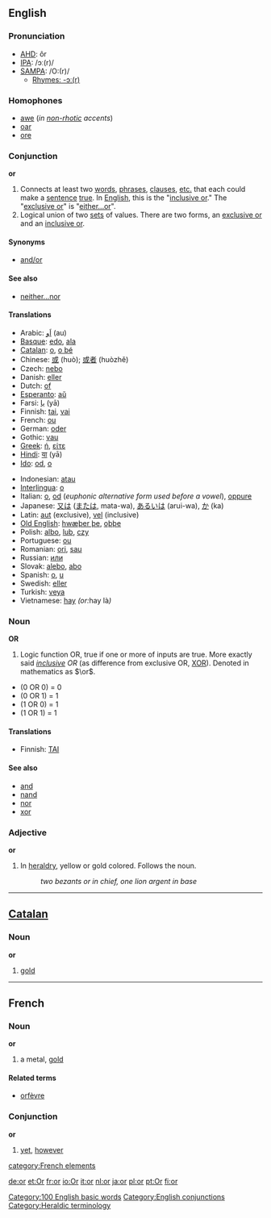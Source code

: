 ==English==

===Pronunciation===
*[[w:AHD|AHD]]: ôr
*[[w:IPA|IPA]]: /ɔː(r)/
*[[w:SAMPA|SAMPA]]: /O:(r)/
**[[rhymes:English:-ɔː(r)|Rhymes: -ɔː(r)]]

===Homophones===
*[[awe]] (''in [[non-rhotic]] accents'')
*[[oar]]
*[[ore]]

===Conjunction===
'''or'''
# Connects at least two [[word]]s, [[phrase]]s, [[clause]]s, [[etc.]] that each could make a [[sentence]] [[true]].  In [[English]], this is the "[[inclusive or]]."  The "[[exclusive or]]" is "[[either...or]]".
# Logical union of two [[set]]s of values.  There are two forms, an [[exclusive or]] and an [[inclusive or]].

====Synonyms====
*[[and/or]]

====See also====
*[[neither...nor]]

====Translations====
{{top}}
*Arabic: [[او|اَو]] (au)
*[[Basque]]: [[edo]], [[ala]]
*[[Catalan]]: [[o]], [[o bé]]
*Chinese: [[或]] (huò); [[或者]] (huòzhě)
*Czech: [[nebo]]
*Danish: [[eller]]
*Dutch: [[of]]
*[[Esperanto]]: [[aŭ]]
*Farsi: [[يا]] (yā)
*Finnish: [[tai]], [[vai]]
*French: [[ou]]
*German: [[oder]]
*Gothic: [[vau]]
*[[Greek]]: [[ή]], [[είτε]]
*[[Hindi]]: [[या]] (yā)
*[[Ido]]: [[od]], [[o]]
{{mid}}
*Indonesian: [[atau]]
*[[Interlingua]]: [[o]]
*Italian: [[o]], [[od]]  (''euphonic alternative form used before a vowel''), [[oppure]]
*Japanese: [[又は]] ([[または]], mata-wa), [[あるいは]] (arui-wa), [[か]] (ka)
*Latin: [[aut]] (exclusive), [[vel]] (inclusive)
*[[Old English]]: [[hwæþer þe]], [[oþþe]]
*Polish: [[albo]], [[lub]], [[czy]]
*Portuguese: [[ou]]
*Romanian: [[ori]], [[sau]]
*Russian: [[или]]
*Slovak: [[alebo]], [[abo]]
*Spanish: [[o]], [[u]]
*Swedish: [[eller]]
*Turkish: [[veya]]
*Vietnamese: [[hay]] ''(or: ''hay là'')''
{{bottom}}

===Noun===
'''OR'''
# Logic function OR, true if one or more of inputs are true.  More exactly said ''[[inclusive]] OR'' (as difference from exclusive OR, [[XOR]]).  Denoted in mathematics as <math>\or</math>.

*(0 OR 0) = 0
*(0 OR 1) = 1
*(1 OR 0) = 1
*(1 OR 1) = 1

====Translations====

*Finnish: [[TAI]]

====See also====
*[[and]]
*[[nand]]
*[[nor]]
*[[xor]]

===Adjective===
'''or'''
# In [[heraldry]], yellow or gold colored.  Follows the noun.
#:''two bezants or in chief, one lion argent in base''

----

==[[Catalan]]==
===Noun===
'''or'''

# [[gold]]

----

==French==
===Noun===
'''or''' {{m}}

# a metal, [[gold]]

====Related terms====
*[[orfèvre]]

===Conjunction===
'''or'''

#[[yet]], [[however]]

[[Category:100 English basic words]]
[[Category:English conjunctions]]
[[Category:Heraldic terminology]]
[[category:French elements]]

[[de:or]]
[[et:Or]]
[[fr:or]]
[[io:Or]]
[[it:or]]
[[nl:or]]
[[ja:or]]
[[pl:or]]
[[pt:Or]]
[[fi:or]]